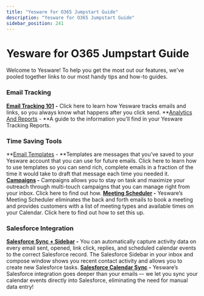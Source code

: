 ```yaml
---
title: "Yesware for O365 Jumpstart Guide"
description: "Yesware for O365 Jumpstart Guide"
sidebar_position: 241
---
```


# Yesware for O365 Jumpstart Guide

Welcome to Yesware! To help you get the most out our features, we've pooled together links to our most handy tips and how-to guides.
### Email Tracking 
**[Email Tracking 101](/docs/tracking/getting-started-with-tracking/send-tracked-emails-and-links-on-outlook)** **-** Click here to learn how Yesware tracks emails and links, so you always know what happens after you click send.
**[Analytics And Reports](/docs/reporting/report-types/yesware-reporting-capabilities) - **A guide to the information you'll find in your Yesware Tracking Reports.
### Time Saving Tools
**[Email Templates](/docs/reporting/report-types/create-and-save-email-templates-that-live) - **Templates are messages that you’ve saved to your Yesware account that you can use for future emails. Click here to learn how to use templates so you can send rich, complete emails in a fraction of the time it would take to draft that message each time you needed it.
**[Campaigns](/docs/general/set-up-and-manage-multi-channel-campaigns) -** Campaigns allows you to stay on task and maximize your outreach through multi-touch campaigns that you can manage right from your inbox. Click here to find out how.
**[Meeting Scheduler](/docs/meeting-scheduler/meeting-types/meeting-scheduler-in-outlook) -** Yesware’s Meeting Scheduler eliminates the back and forth emails to book a meeting and provides customers with a list of meeting types and available times on your Calendar. Click here to find out how to set this up. 
### Salesforce Integration
**[Salesforce Sync + Sidebar](/docs/tracking/getting-started-with-tracking/sync-yesware-for-outlook-with-salesforce) -** You can automatically capture activity data on every email sent, opened, link click, replies, and scheduled calendar events to the correct Salesforce record. The Salesforce Sidebar in your inbox and compose window shows you recent contact activity and allows you to create new Salesforce tasks.
**[Salesforce Calendar Sync](/docs/tracking/getting-started-with-tracking/sync-yesware-for-outlook-with-salesforce) -** Yesware’s Salesforce integration goes deeper than your emails –- we let you sync your calendar events directly into Salesforce, eliminating the need for manual data entry!